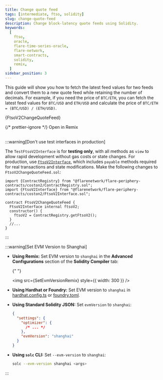 ```yaml
---
title: Change quote feed
tags: [intermediate, ftso, solidity]
slug: change-quote-feed
description: Change block-latency quote feeds using Solidity.
keywords:
  [
    ftso,
    oracle,
    flare-time-series-oracle,
    flare-network,
    smart-contracts,
    solidity,
    remix,
  ]
sidebar_position: 3
---
```



This guide will show you how to fetch the latest feed values for two feeds and convert them to a new quote feed while retaining the number of decimals. For example, if you need the price of `BTC/ETH`, you can fetch the latest feed values for `BTC/USD` and `ETH/USD` and calculate the price of `BTC/ETH = (BTC/USD) / (ETH/USD)`.

<CodeBlock language="solidity" title="FtsoV2ChangeQuoteFeed.sol">
  {FtsoV2ChangeQuoteFeed}
</CodeBlock>

{/* prettier-ignore */}
<Remix fileName="FtsoV2ChangeQuoteFeed.sol">Open in Remix</Remix>
<br></br>

:::warning[Don't use test interfaces in production]

The `TestFtsoV2Interface` is for **testing only**, with all methods as `view` to allow rapid development without gas costs or state changes. For production, use [`FtsoV2Interface`](/ftso/solidity-reference/FtsoV2Interface), which includes `payable` methods required for real transactions and state modifications.
Make the following changes to `FtsoV2ChangeQuoteFeed.sol`:

```solidity
import {ContractRegistry} from "@flarenetwork/flare-periphery-contracts/coston2/ContractRegistry.sol";
import {FtsoV2Interface} from "@flarenetwork/flare-periphery-contracts/coston2/FtsoV2Interface.sol";

contract FtsoV2ChangeQuoteFeed {
  FtsoV2Interface internal ftsoV2;
  constructor() {
    ftsoV2 = ContractRegistry.getFtsoV2();
  }
  //...
}
```

:::

:::warning[Set EVM Version to Shanghai]

- **Using Remix:** Set EVM version to `shanghai` in the **Advanced Configurations** section of the **Solidity Compiler** tab:

  {" "}

  <img src={SetEvmVersionRemix} style={{ width: 300 }} />

- **Using Hardhat or Foundry:** Set EVM version to `shanghai` in [hardhat.config.ts](https://github.com/flare-foundation/flare-hardhat-starter/blob/master/hardhat.config.ts#L34) or [foundry.toml](https://github.com/flare-foundation/flare-foundry-starter/blob/master/foundry.toml).

- **Using Standard Solidity JSON:** Set `evmVersion` to `shanghai`:

  ```json
  {
    "settings": {
      "optimizer": {
        /* ... */
      },
      "evmVersion": "shanghai"
    }
  }
  ```

- **Using `solc` CLI:** Set `--evm-version` to `shanghai`:

  ```bash
  solc --evm-version shanghai <args>
  ```

:::
